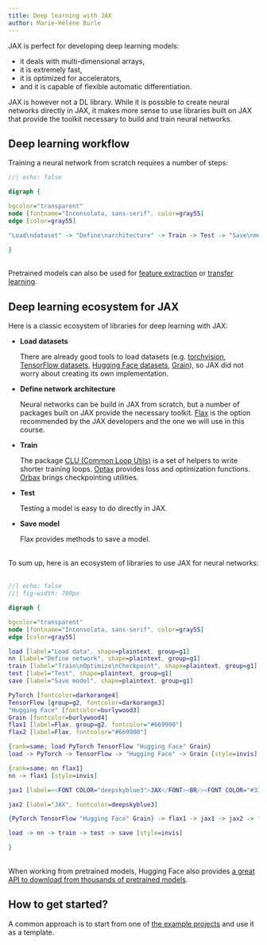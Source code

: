 ```yaml
---
title: Deep learning with JAX
author: Marie-Hélène Burle
---
```


:::{.def}

JAX is perfect for developing deep learning models:

- it deals with multi-dimensional arrays,
- it is extremely fast,
- it is optimized for accelerators,
- and it is capable of flexible automatic differentiation.

JAX is however not a DL library. While it is possible to create neural networks directly in JAX, it makes more sense to use libraries built on JAX that provide the toolkit necessary to build and train neural networks.

:::

## Deep learning workflow 

Training a neural network from scratch requires a number of steps:

```dot
//| echo: false

digraph {

bgcolor="transparent"
node [fontname="Inconsolata, sans-serif", color=gray55]
edge [color=gray55]

"Load\ndataset" -> "Define\narchitecture" -> Train -> Test -> "Save\nmodel"

}
```
<br>
Pretrained models can also be used for [feature extraction](https://en.wikipedia.org/wiki/Feature_engineering) or [transfer learning](https://en.wikipedia.org/wiki/Transfer_learning).

## Deep learning ecosystem for JAX

Here is a classic ecosystem of libraries for deep learning with JAX:

- **Load datasets**

  There are already good tools to load datasets (e.g. [torchvision](https://github.com/pytorch/vision), [TensorFlow datasets](https://github.com/tensorflow/datasets), [Hugging Face datasets](https://github.com/huggingface/datasets), [Grain](https://github.com/google/grain)), so JAX did not worry about creating its own implementation.

- **Define network architecture**

  Neural networks can be build in JAX from scratch, but a number of packages built on JAX provide the necessary toolkit. [Flax](https://flax.readthedocs.io/en/latest/index.html) is the option recommended by the JAX developers and the one we will use in this course.

- **Train**

  The package [CLU (Common Loop Utils)](https://github.com/google/CommonLoopUtils?tab=readme-ov-file) is a set of helpers to write shorter training loops. [Optax](https://github.com/google-deepmind/optax) provides loss and optimization functions. [Orbax](https://github.com/google/orbax) brings checkpointing utilities.

- **Test**

  Testing a model is easy to do directly in JAX.

- **Save model**

  Flax provides methods to save a model.

<br>
To sum up, here is an ecosystem of libraries to use JAX for neural networks:<br><br>

```dot
//| echo: false
//| fig-width: 700px

digraph {

bgcolor="transparent"
node [fontname="Inconsolata, sans-serif", color=gray55]
edge [color=gray55]

load [label="Load data", shape=plaintext, group=g1]
nn [label="Define network", shape=plaintext, group=g1]
train [label="Train\nOptimize\nCheckpoint", shape=plaintext, group=g1]
test [label="Test", shape=plaintext, group=g1]
save [label="Save model", shape=plaintext, group=g1]

PyTorch [fontcolor=darkorange4]
TensorFlow [group=g2, fontcolor=darkorange3]
"Hugging Face" [fontcolor=burlywood3]
Grain [fontcolor=burlywood4]
flax1 [label=Flax, group=g2, fontcolor="#669900"]
flax2 [label=Flax, fontcolor="#669900"]

{rank=same; load PyTorch TensorFlow "Hugging Face" Grain}
load -> PyTorch -> TensorFlow -> "Hugging Face" -> Grain [style=invis]

{rank=same; nn flax1}
nn -> flax1 [style=invis]

jax1 [label=<<FONT COLOR="deepskyblue3">JAX</FONT><BR/><FONT COLOR="#336699">CLU</FONT><BR/><FONT COLOR="#669999">Optax</FONT><BR/><FONT COLOR="#6699ff">Orbax</FONT>>]

jax2 [label="JAX", fontcolor=deepskyblue3]

{PyTorch TensorFlow "Hugging Face" Grain} -> flax1 -> jax1 -> jax2 -> flax2

load -> nn -> train -> test -> save [style=invis]

}
```

<br>
When working from pretrained models, Hugging Face also provides [a great API to download from thousands of pretrained models](https://huggingface.co/models).

## How to get started?

A common approach is to start from one of [the example projects](https://flax.readthedocs.io/en/latest/examples/index.html) and use it as a template.
